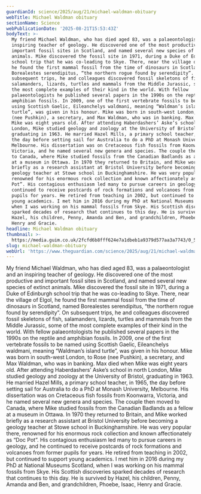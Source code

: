 ```yaml
---
guardianId: science/2025/aug/21/michael-waldman-obituary
webTitle: Michael Waldman obituary
sectionName: Science
webPublicationDate: '2025-08-21T15:53:43Z'
bodyText: >-
  My friend Michael Waldman, who has died aged 83, was a palaeontologist and an
  inspiring teacher of geology. He discovered one of the most productive and
  important fossil sites in Scotland, and named several new species of extinct
  animals. Mike discovered the fossil site in 1971, during a Duke of Edinburgh
  school trip that he was co-leading to Skye. There, near the village of Elgol,
  he found the first mammal fossil from the time of dinosaurs in Scotland, named
  Borealestes serendipitus, “the northern rogue found by serendipity”. On
  subsequent trips, he and colleagues discovered fossil skeletons of fish,
  salamanders, lizards, turtles and mammals from the Middle Jurassic, some of
  the most complete examples of their kind in the world. With fellow
  palaeontologists he published several papers in the 1990s on the reptile and
  amphibian fossils. In 2009, one of the first vertebrate fossils to be named
  using Scottish Gaelic, Eileanchelys waldmani, meaning “Waldman’s island
  turtle”, was given in his honour. Mike was born in south-west London, to Rose
  (nee Pushkin), a secretary, and Max Waldman, who was in banking. Max died when
  Mike was eight years old. After attending Haberdashers’ Aske’s school in north
  London, Mike studied geology and zoology at the University of Bristol,
  graduating in 1963. He married Hazel Mills, a primary school teacher, in 1965,
  the day before setting sail for Australia to do a PhD at Monash University,
  Melbourne. His dissertation was on Cretaceous fish fossils from Koonwarra,
  Victoria, and he named several new genera and species. The couple then moved
  to Canada, where Mike studied fossils from the Canadian Badlands as a fellow
  at a museum in Ottawa. In 1970 they returned to Britain, and Mike worked
  briefly as a research assistant at Bristol University before becoming a
  geology teacher at Stowe school in Buckinghamshire. He was very popular there,
  renowned for his enormous rock collection and known affectionately as “Doc
  Pot”. His contagious enthusiasm led many to pursue careers in geology, and he
  continued to receive postcards of rock formations and volcanoes from former
  pupils for years. He retired from teaching in 2002, but continued to support
  young academics. I met him in 2016 during my PhD at National Museums Scotland,
  when I was working on his mammal fossils from Skye. His Scottish discoveries
  sparked decades of research that continues to this day. He is survived by
  Hazel, his children, Penny, Amanda and Ben, and grandchildren, Phoebe, Isaac,
  Henry and Gracie.
headline: Michael Waldman obituary
thumbnail: >-
  https://media.guim.co.uk/2fcfd6b8fff624e7a1dbeb1a9379d577aa3a7743/0_541_3448_2758/500.jpg
slug: michael-waldman-obituary
webUrl: 'https://www.theguardian.com/science/2025/aug/21/michael-waldman-obituary'
---
```

My friend Michael Waldman, who has died aged 83, was a palaeontologist and an inspiring teacher of geology. He discovered one of the most productive and important fossil sites in Scotland, and named several new species of extinct animals. Mike discovered the fossil site in 1971, during a Duke of Edinburgh school trip that he was co-leading to Skye. There, near the village of Elgol, he found the first mammal fossil from the time of dinosaurs in Scotland, named Borealestes serendipitus, “the northern rogue found by serendipity”. On subsequent trips, he and colleagues discovered fossil skeletons of fish, salamanders, lizards, turtles and mammals from the Middle Jurassic, some of the most complete examples of their kind in the world. With fellow palaeontologists he published several papers in the 1990s on the reptile and amphibian fossils. In 2009, one of the first vertebrate fossils to be named using Scottish Gaelic, Eileanchelys waldmani, meaning “Waldman’s island turtle”, was given in his honour. Mike was born in south-west London, to Rose (nee Pushkin), a secretary, and Max Waldman, who was in banking. Max died when Mike was eight years old. After attending Haberdashers’ Aske’s school in north London, Mike studied geology and zoology at the University of Bristol, graduating in 1963. He married Hazel Mills, a primary school teacher, in 1965, the day before setting sail for Australia to do a PhD at Monash University, Melbourne. His dissertation was on Cretaceous fish fossils from Koonwarra, Victoria, and he named several new genera and species. The couple then moved to Canada, where Mike studied fossils from the Canadian Badlands as a fellow at a museum in Ottawa. In 1970 they returned to Britain, and Mike worked briefly as a research assistant at Bristol University before becoming a geology teacher at Stowe school in Buckinghamshire. He was very popular there, renowned for his enormous rock collection and known affectionately as “Doc Pot”. His contagious enthusiasm led many to pursue careers in geology, and he continued to receive postcards of rock formations and volcanoes from former pupils for years. He retired from teaching in 2002, but continued to support young academics. I met him in 2016 during my PhD at National Museums Scotland, when I was working on his mammal fossils from Skye. His Scottish discoveries sparked decades of research that continues to this day. He is survived by Hazel, his children, Penny, Amanda and Ben, and grandchildren, Phoebe, Isaac, Henry and Gracie.
